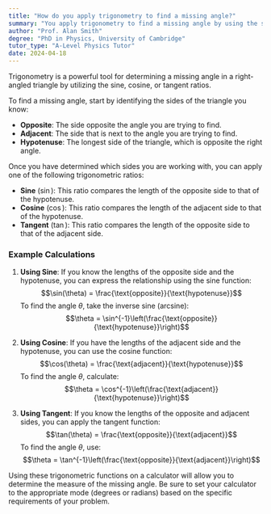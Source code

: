 ```yaml
---
title: "How do you apply trigonometry to find a missing angle?"
summary: "You apply trigonometry to find a missing angle by using the sine, cosine, or tangent ratios."
author: "Prof. Alan Smith"
degree: "PhD in Physics, University of Cambridge"
tutor_type: "A-Level Physics Tutor"
date: 2024-04-18
---
```


Trigonometry is a powerful tool for determining a missing angle in a right-angled triangle by utilizing the sine, cosine, or tangent ratios.

To find a missing angle, start by identifying the sides of the triangle you know: 
- **Opposite**: The side opposite the angle you are trying to find.
- **Adjacent**: The side that is next to the angle you are trying to find.
- **Hypotenuse**: The longest side of the triangle, which is opposite the right angle.

Once you have determined which sides you are working with, you can apply one of the following trigonometric ratios:

- **Sine** ($\sin$): This ratio compares the length of the opposite side to that of the hypotenuse.
- **Cosine** ($\cos$): This ratio compares the length of the adjacent side to that of the hypotenuse.
- **Tangent** ($\tan$): This ratio compares the length of the opposite side to that of the adjacent side.

### Example Calculations

1. **Using Sine**:
   If you know the lengths of the opposite side and the hypotenuse, you can express the relationship using the sine function:
   $$\sin(\theta) = \frac{\text{opposite}}{\text{hypotenuse}}$$
   To find the angle $\theta$, take the inverse sine (arcsine):
   $$\theta = \sin^{-1}\left(\frac{\text{opposite}}{\text{hypotenuse}}\right)$$

2. **Using Cosine**:
   If you have the lengths of the adjacent side and the hypotenuse, you can use the cosine function:
   $$\cos(\theta) = \frac{\text{adjacent}}{\text{hypotenuse}}$$
   To find the angle $\theta$, calculate:
   $$\theta = \cos^{-1}\left(\frac{\text{adjacent}}{\text{hypotenuse}}\right)$$

3. **Using Tangent**:
   If you know the lengths of the opposite and adjacent sides, you can apply the tangent function:
   $$\tan(\theta) = \frac{\text{opposite}}{\text{adjacent}}$$
   To find the angle $\theta$, use:
   $$\theta = \tan^{-1}\left(\frac{\text{opposite}}{\text{adjacent}}\right)$$

Using these trigonometric functions on a calculator will allow you to determine the measure of the missing angle. Be sure to set your calculator to the appropriate mode (degrees or radians) based on the specific requirements of your problem.
    